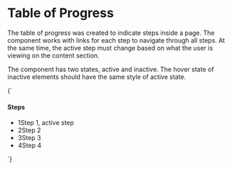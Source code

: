 
<Meta title="Navigation/Table of Progress" />

# Table of Progress

The table of progress was created to indicate steps inside a page. The component
works with links for each step to navigate through all steps. At the same time,
the active step must change based on what the user is viewing on the content
section.

The component has two states, active and inactive. The hover state of inactive
elements should have the same style of active state.

<Preview>
  <Story name="Default" parameters={{
    design: figmaConfig('6990%3A133')
  }}>{`
    <div class="table-of-progress">
      <h4 class="step-header">Steps</h4>
      <ul>
        <li class="step">
          <a class="link"><span class="number is-active">1</span><span class="name">Step 1, active step</span></a>
        </li>
        <li class="step">
          <a class="link"><span class="number">2</span><span class="name">Step 2</span></a>
        </li>
        <li class="step">
          <a class="link"><span class="number">3</span><span class="name">Step 3</span></a>
        </li>
        <li class="step">
          <a class="link"><span class="number">4</span><span class="name">Step 4</span></a>
        </li>
      </ul>
    </div>
  `}</Story>
</Preview>
